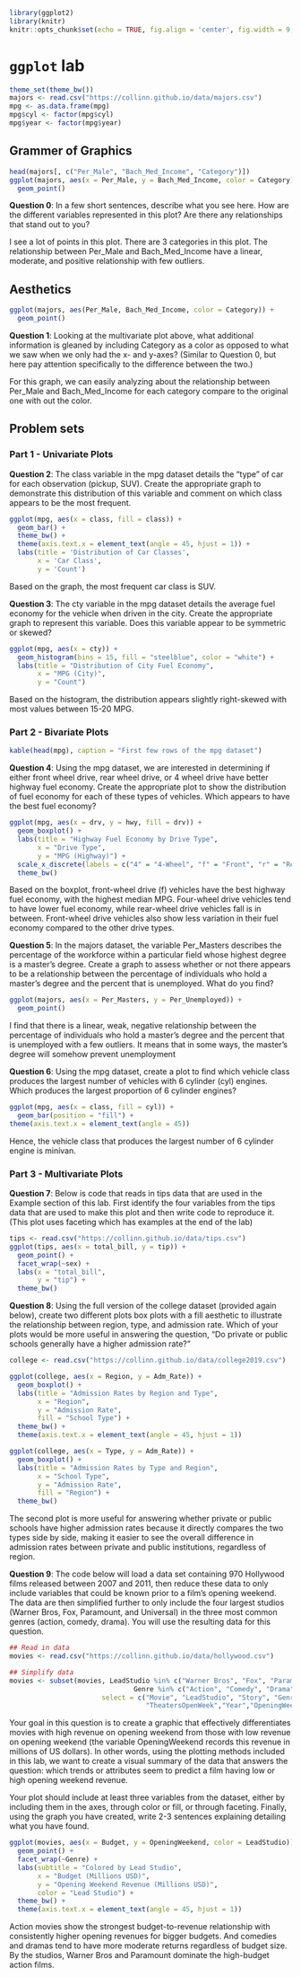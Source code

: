 ```r
library(ggplot2)
library(knitr)
knitr::opts_chunk$set(echo = TRUE, fig.align = 'center', fig.width = 9, fig.height = 5)
```

# `ggplot` lab


```r
theme_set(theme_bw())
majors <- read.csv("https://collinn.github.io/data/majors.csv")
mpg <- as.data.frame(mpg)
mpg$cyl <- factor(mpg$cyl)
mpg$year <- factor(mpg$year)
```

## Grammer of Graphics

```r
head(majors[, c("Per_Male", "Bach_Med_Income", "Category")])
ggplot(majors, aes(x = Per_Male, y = Bach_Med_Income, color = Category)) +
  geom_point() 
```



**Question 0**: In a few short sentences, describe what you see here. How are the different variables represented in this plot? Are there any relationships that stand out to you?

I see a lot of points in this plot. There are 3 categories in this plot. 
The relationship between Per_Male and Bach_Med_Income have a linear, moderate, and positive relationship with few outliers.


## Aesthetics
```r
ggplot(majors, aes(Per_Male, Bach_Med_Income, color = Category)) + 
  geom_point()
```

**Question 1**: Looking at the multivariate plot above, what additional information is gleaned by including Category as a color as opposed to what we saw when we only had the x- and y-axes? (Similar to Question 0, but here pay attention specifically to the difference between the two.)

For this graph, we can easily analyzing about the relationship between Per_Male and Bach_Med_Income for each category compare to the original one with out the color.


## Problem sets
### Part 1 - Univariate Plots
**Question 2**: The class variable in the mpg dataset details the "type" of car for each observation (pickup, SUV). Create the appropriate graph to demonstrate this distribution of this variable and comment on which class appears to be the most frequent.

```r
ggplot(mpg, aes(x = class, fill = class)) +
  geom_bar() +
  theme_bw() +
  theme(axis.text.x = element_text(angle = 45, hjust = 1)) +
  labs(title = 'Distribution of Car Classes',
       x = 'Car Class',
       y = 'Count')
```


Based on the graph, the most frequent car class is SUV.

**Question 3**: The cty variable in the mpg dataset details the average fuel economy for the vehicle when driven in the city. Create the appropriate graph to represent this variable. Does this variable appear to be symmetric or skewed?

```r
ggplot(mpg, aes(x = cty)) +
  geom_histogram(bins = 15, fill = "steelblue", color = "white") +
  labs(title = "Distribution of City Fuel Economy",
       x = "MPG (City)",
       y = "Count")
```

Based on the histogram, the distribution appears slightly right-skewed with most values between 15-20 MPG.

### Part 2 - Bivariate Plots

```r
kable(head(mpg), caption = "First few rows of the mpg dataset")
```

**Question 4**: Using the mpg dataset, we are interested in determining if either front wheel drive, rear wheel drive, or 4 wheel drive have better highway fuel economy. Create the appropriate plot to show the distribution of fuel economy for each of these types of vehicles. Which appears to have the best fuel economy?

```r
ggplot(mpg, aes(x = drv, y = hwy, fill = drv)) +
  geom_boxplot() +
  labs(title = "Highway Fuel Economy by Drive Type",
       x = "Drive Type",
       y = "MPG (Highway)") +
  scale_x_discrete(labels = c("4" = "4-Wheel", "f" = "Front", "r" = "Rear")) +
  theme_bw()
```

Based on the boxplot, front-wheel drive (f) vehicles have the best highway fuel economy, with the highest median MPG. Four-wheel drive vehicles tend to have lower fuel economy, while rear-wheel drive vehicles fall is in between. Front-wheel drive vehicles also show less variation in their fuel economy compared to the other drive types.

**Question 5**: In the majors dataset, the variable Per_Masters describes the percentage of the workforce within a particular field whose highest degree is a master's degree. Create a graph to assess whether or not there appears to be a relationship between the percentage of individuals who hold a master's degree and the percent that is unemployed. What do you find?

```r
ggplot(majors, aes(x = Per_Masters, y = Per_Unemployed)) +
  geom_point()
```

I find that there is a linear, weak, negative relationship between the percentage of individuals who hold a master's degree and the percent that is unemployed with a few outliers.
It means that in some ways, the master's degree will somehow prevent unemployment

**Question 6**: Using the mpg dataset, create a plot to find which vehicle class produces the largest number of vehicles with 6 cylinder (cyl) engines. Which produces the largest proportion of 6 cylinder engines?

```r
ggplot(mpg, aes(x = class, fill = cyl)) +
  geom_bar(position = "fill") +
theme(axis.text.x = element_text(angle = 45))
```

Hence, the vehicle class that produces the largest number of 6 cylinder engine is minivan.


### Part 3 - Multivariate Plots

**Question 7**: Below is code that reads in tips data that are used in the Example section of this lab. First identify the four variables from the tips data that are used to make this plot and then write code to reproduce it. (This plot uses faceting which has examples at the end of the lab)

```r
tips <- read.csv("https://collinn.github.io/data/tips.csv")
ggplot(tips, aes(x = total_bill, y = tip)) +
  geom_point() +
  facet_wrap(~sex) +
  labs(x = "total_bill",
       y = "tip") +
  theme_bw()
```



**Question 8**: Using the full version of the college dataset (provided again below), create two different plots box plots with a fill aesthetic to illustrate the relationship between region, type, and admission rate. Which of your plots would be more useful in answering the question, "Do private or public schools generally have a higher admission rate?"

```r
college <- read.csv("https://collinn.github.io/data/college2019.csv")

ggplot(college, aes(x = Region, y = Adm_Rate)) +
  geom_boxplot() +
  labs(title = "Admission Rates by Region and Type",
       x = "Region",
       y = "Admission Rate",
       fill = "School Type") +
  theme_bw() +
  theme(axis.text.x = element_text(angle = 45, hjust = 1))

ggplot(college, aes(x = Type, y = Adm_Rate)) +
  geom_boxplot() +
  labs(title = "Admission Rates by Type and Region",
       x = "School Type",
       y = "Admission Rate",
       fill = "Region") +
  theme_bw()
```

The second plot is more useful for answering whether private or public schools have higher admission rates because it directly compares the two types side by side, making it easier to see the overall difference in admission rates between private and public institutions, regardless of region.

**Question 9**: The code below will load a data set containing 970 Hollywood films released between 2007 and 2011, then reduce these data to only include variables that could be known prior to a film's opening weekend. The data are then simplified further to only include the four largest studios (Warner Bros, Fox, Paramount, and Universal) in the three most common genres (action, comedy, drama). You will use the resulting data for this question.

```r
## Read in data
movies <- read.csv("https://collinn.github.io/data/hollywood.csv")

## Simplify data
movies <- subset(movies, LeadStudio %in% c("Warner Bros", "Fox", "Paramount", "Universal") & 
                               Genre %in% c("Action", "Comedy", "Drama"),
                       select = c("Movie", "LeadStudio", "Story", "Genre","Budget",
                                  "TheatersOpenWeek","Year","OpeningWeekend"))
```
Your goal in this question is to create a graphic that effectively differentiates movies with high revenue on opening weekend from those with low revenue on opening weekend (the variable OpeningWeekend records this revenue in millions of US dollars). In other words, using the plotting methods included in this lab, we want to create a visual summary of the data that answers the question: which trends or attributes seem to predict a film having low or high opening weekend revenue.

Your plot should include at least three variables from the dataset, either by including them in the axes, through color or fill, or through faceting. Finally, using the graph you have created, write 2-3 sentences explaining detailing what you have found.

```r
ggplot(movies, aes(x = Budget, y = OpeningWeekend, color = LeadStudio)) +
  geom_point() +
  facet_wrap(~Genre) +
  labs(subtitle = "Colored by Lead Studio",
       x = "Budget (Millions USD)",
       y = "Opening Weekend Revenue (Millions USD)",
       color = "Lead Studio") +
  theme_bw() +
  theme(axis.text.x = element_text(angle = 45, hjust = 1))
```

Action movies show the strongest budget-to-revenue relationship with consistently higher opening revenues for bigger budgets. And comedies and dramas tend to have more moderate returns regardless of budget size. By the studios, Warner Bros and Paramount dominate the high-budget action films.


